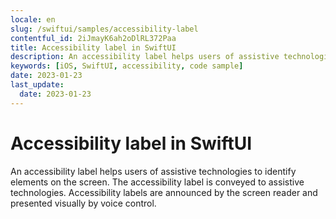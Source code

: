 ```yaml
---
locale: en
slug: /swiftui/samples/accessibility-label
contentful_id: 2iJmayK6ah2oDlRL372Paa
title: Accessibility label in SwiftUI
description: An accessibility label helps users of assistive technologies to identify elements on the screen.
keywords: [iOS, SwiftUI, accessibility, code sample]
date: 2023-01-23
last_update:
  date: 2023-01-23
---
```


# Accessibility label in SwiftUI

An accessibility label helps users of assistive technologies to identify elements on the screen. The accessibility label is conveyed to assistive technologies. Accessibility labels are announced by the screen reader and presented visually by voice control.

<CodeSample id="accessibility-label" platform="swiftui" locale="en"/>
